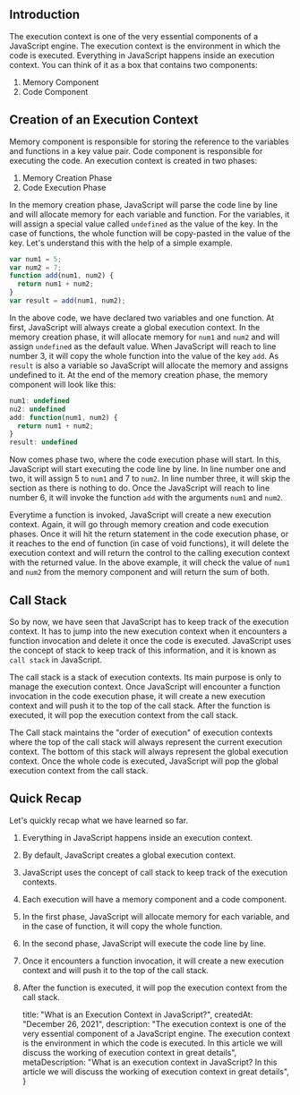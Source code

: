 ## Introduction

The execution context is one of the very essential components of a JavaScript
engine. The execution context is the environment in which the code is executed.
Everything in JavaScript happens inside an execution context. You can think of
it as a box that contains two components:

1. Memory Component
2. Code Component

## Creation of an Execution Context

Memory component is responsible for storing the reference to the variables and
functions in a key value pair. Code component is responsible for executing the
code. An execution context is created in two phases:

1. Memory Creation Phase
2. Code Execution Phase

In the memory creation phase, JavaScript will parse the code line by line and will
allocate memory for each variable and function. For the variables, it will
assign a special value called `undefined` as the value of the key. In the case of functions, the whole function will be copy-pasted in the value of the key. Let's
understand this with the help of a simple example.

```javascript
var num1 = 5;
var num2 = 7;
function add(num1, num2) {
  return num1 + num2;
}
var result = add(num1, num2);
```

In the above code, we have declared two variables and one function. At first,
JavaScript will always create a global execution context. In the memory creation
phase, it will allocate memory for `num1` and `num2` and will assign `undefined`
as the default value. When JavaScript will reach to line number 3, it will copy
the whole function into the value of the key `add`. As `result` is also a
variable so JavaScript will allocate the memory and assigns undefined to it. At
the end of the memory creation phase, the memory component will look like this:

```javascript
num1: undefined
nu2: undefined
add: function(num1, num2) {
  return num1 + num2;
}
result: undefined
```

Now comes phase two, where the code execution phase will start. In this,
JavaScript will start executing the code line by line. In line number one and
two, it will assign 5 to `num1` and 7 to `num2`. In line number three, it will
skip the section as there is nothing to do. Once the JavaScript will reach to
line number 6, it will invoke the function `add` with the arguments `num1` and
`num2`.

Everytime a function is invoked, JavaScript will create a new execution context.
Again, it will go through memory creation and code execution phases. Once it will
hit the return statement in the code execution phase, or it reaches to the end
of function (in case of void functions), it will delete the execution context
and will return the control to the calling execution context with the returned
value. In the above example, it will check the value of `num1` and `num2` from
the memory component and will return the sum of both.

## Call Stack

So by now, we have seen that JavaScript has to keep track of the execution
context. It has to jump into the new execution context when it encounters a
function invocation and delete it once the code is executed. JavaScript uses the
concept of stack to keep track of this information, and it is known as
`call stack` in JavaScript.

The call stack is a stack of execution contexts. Its main purpose is only to
manage the execution context. Once JavaScript will encounter a function
invocation in the code execution phase, it will create a new execution context
and will push it to the top of the call stack. After the function is executed,
it will pop the execution context from the call stack.

The Call stack maintains the "order of execution" of execution contexts where
the top of the call stack will always represent the current execution context.
The bottom of this stack will always represent the global execution context.
Once the whole code is executed, JavaScript will pop the global execution
context from the call stack.

## Quick Recap

Let's quickly recap what we have learned so far.

1. Everything in JavaScript happens inside an execution context.
2. By default, JavaScript creates a global execution context.
3. JavaScript uses the concept of call stack to keep track of the execution
contexts.
4. Each execution will have a memory component and a code component.
5. In the first phase, JavaScript will allocate memory for each variable, and in the
case of function, it will copy the whole function.
6. In the second phase, JavaScript will execute the code line by line.
7. Once it encounters a function invocation, it will create a new execution
context and will push it to the top of the call stack.
8. After the function is executed, it will pop the execution context from the
call stack.

    title: "What is an Execution Context in JavaScript?",
    createdAt: "December 26, 2021",
    description: "The execution context is one of the very essential component of a JavaScript engine. The execution context is the environment in which the code is executed. In this article we will discuss the working of execution context in great details",
    metaDescription: "What is an execution context in JavaScript? In this article we will discuss the working of execution context in great details",
}
